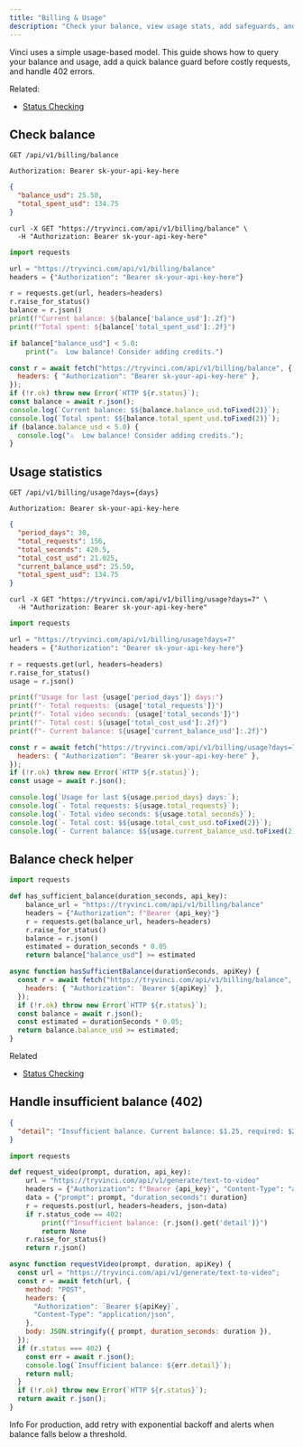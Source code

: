 ```yaml
---
title: "Billing & Usage"
description: "Check your balance, view usage stats, add safeguards, and handle insufficient balance errors."
---
```


Vinci uses a simple usage-based model. This guide shows how to query your balance and usage, add a quick balance guard before costly requests, and handle 402 errors.

Related:
- [Status Checking](/docs/api-reference/status-checking)

## Check balance

```http title="Endpoint"
GET /api/v1/billing/balance
```

```http title="Authentication"
Authorization: Bearer sk-your-api-key-here
```

```json title="Response"
{
  "balance_usd": 25.50,
  "total_spent_usd": 134.75
}
```

<CodeGroup>

```curl cURL
curl -X GET "https://tryvinci.com/api/v1/billing/balance" \
  -H "Authorization: Bearer sk-your-api-key-here"
```

```python check_balance.py
import requests

url = "https://tryvinci.com/api/v1/billing/balance"
headers = {"Authorization": "Bearer sk-your-api-key-here"}

r = requests.get(url, headers=headers)
r.raise_for_status()
balance = r.json()
print(f"Current balance: ${balance['balance_usd']:.2f}")
print(f"Total spent: ${balance['total_spent_usd']:.2f}")

if balance["balance_usd"] < 5.0:
    print("⚠️  Low balance! Consider adding credits.")
```

```javascript check_balance.js
const r = await fetch("https://tryvinci.com/api/v1/billing/balance", {
  headers: { "Authorization": "Bearer sk-your-api-key-here" },
});
if (!r.ok) throw new Error(`HTTP ${r.status}`);
const balance = await r.json();
console.log(`Current balance: $${balance.balance_usd.toFixed(2)}`);
console.log(`Total spent: $${balance.total_spent_usd.toFixed(2)}`);
if (balance.balance_usd < 5.0) {
  console.log("⚠️  Low balance! Consider adding credits.");
}
```

</CodeGroup>

## Usage statistics

```http title="Endpoint"
GET /api/v1/billing/usage?days={days}
```

```http title="Authentication"
Authorization: Bearer sk-your-api-key-here
```

```json title="Response"
{
  "period_days": 30,
  "total_requests": 156,
  "total_seconds": 420.5,
  "total_cost_usd": 21.025,
  "current_balance_usd": 25.50,
  "total_spent_usd": 134.75
}
```

<CodeGroup>

```curl cURL
curl -X GET "https://tryvinci.com/api/v1/billing/usage?days=7" \
  -H "Authorization: Bearer sk-your-api-key-here"
```

```python usage_stats.py
import requests

url = "https://tryvinci.com/api/v1/billing/usage?days=7"
headers = {"Authorization": "Bearer sk-your-api-key-here"}

r = requests.get(url, headers=headers)
r.raise_for_status()
usage = r.json()

print(f"Usage for last {usage['period_days']} days:")
print(f"- Total requests: {usage['total_requests']}")
print(f"- Total video seconds: {usage['total_seconds']}")
print(f"- Total cost: ${usage['total_cost_usd']:.2f}")
print(f"- Current balance: ${usage['current_balance_usd']:.2f}")
```

```javascript usage_stats.js
const r = await fetch("https://tryvinci.com/api/v1/billing/usage?days=7", {
  headers: { "Authorization": "Bearer sk-your-api-key-here" },
});
if (!r.ok) throw new Error(`HTTP ${r.status}`);
const usage = await r.json();

console.log(`Usage for last ${usage.period_days} days:`);
console.log(`- Total requests: ${usage.total_requests}`);
console.log(`- Total video seconds: ${usage.total_seconds}`);
console.log(`- Total cost: $${usage.total_cost_usd.toFixed(2)}`);
console.log(`- Current balance: $${usage.current_balance_usd.toFixed(2)}`);
```

</CodeGroup>

## Balance check helper

<CodeGroup>

```python balance_check.py
import requests

def has_sufficient_balance(duration_seconds, api_key):
    balance_url = "https://tryvinci.com/api/v1/billing/balance"
    headers = {"Authorization": f"Bearer {api_key}"}
    r = requests.get(balance_url, headers=headers)
    r.raise_for_status()
    balance = r.json()
    estimated = duration_seconds * 0.05
    return balance["balance_usd"] >= estimated
```

```javascript balance_check.js
async function hasSufficientBalance(durationSeconds, apiKey) {
  const r = await fetch("https://tryvinci.com/api/v1/billing/balance", {
    headers: { "Authorization": `Bearer ${apiKey}` },
  });
  if (!r.ok) throw new Error(`HTTP ${r.status}`);
  const balance = await r.json();
  const estimated = durationSeconds * 0.05;
  return balance.balance_usd >= estimated;
}
```

</CodeGroup>

Related
- [Status Checking](/docs/api-reference/status-checking)

## Handle insufficient balance (402)

```json title="Example 402 response"
{
  "detail": "Insufficient balance. Current balance: $1.25, required: $2.50"
}
```

```python title="handle_402.py"
import requests

def request_video(prompt, duration, api_key):
    url = "https://tryvinci.com/api/v1/generate/text-to-video"
    headers = {"Authorization": f"Bearer {api_key}", "Content-Type": "application/json"}
    data = {"prompt": prompt, "duration_seconds": duration}
    r = requests.post(url, headers=headers, json=data)
    if r.status_code == 402:
        print(f"Insufficient balance: {r.json().get('detail')}")
        return None
    r.raise_for_status()
    return r.json()
```

```javascript title="handle_402.js"
async function requestVideo(prompt, duration, apiKey) {
  const url = "https://tryvinci.com/api/v1/generate/text-to-video";
  const r = await fetch(url, {
    method: "POST",
    headers: {
      "Authorization": `Bearer ${apiKey}`,
      "Content-Type": "application/json",
    },
    body: JSON.stringify({ prompt, duration_seconds: duration }),
  });
  if (r.status === 402) {
    const err = await r.json();
    console.log(`Insufficient balance: ${err.detail}`);
    return null;
  }
  if (!r.ok) throw new Error(`HTTP ${r.status}`);
  return await r.json();
}
```

Info
For production, add retry with exponential backoff and alerts when balance falls below a threshold.